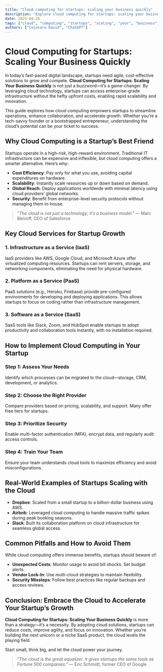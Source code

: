 ```yaml
---
title: "Cloud computing for startups: scaling your business quickly"
description: "Explore cloud computing for startups: scaling your business quickly in this detailed guide, offering insights, strategies, and practical tips to enhance your understanding and application of the topic."
date: 2025-04-26
tags: ["cloud", "computing", "startups", "scaling", "your", "business", "quickly"]
authors: ["Cojocaru David", "ChatGPT"]
---
```


# Cloud Computing for Startups: Scaling Your Business Quickly  

In today’s fast-paced digital landscape, startups need agile, cost-effective solutions to grow and compete. **Cloud Computing for Startups: Scaling Your Business Quickly** is not just a buzzword—it’s a game-changer. By leveraging cloud technology, startups can access enterprise-grade infrastructure without the hefty upfront costs, enabling rapid scalability and innovation.  

This guide explores how cloud computing empowers startups to streamline operations, enhance collaboration, and accelerate growth. Whether you’re a tech-savvy founder or a bootstrapped entrepreneur, understanding the cloud’s potential can be your ticket to success.  

## Why Cloud Computing is a Startup’s Best Friend  

Startups operate in a high-risk, high-reward environment. Traditional IT infrastructure can be expensive and inflexible, but cloud computing offers a smarter alternative. Here’s why:  

- **Cost Efficiency**: Pay only for what you use, avoiding capital expenditures on hardware.  
- **Scalability**: Instantly scale resources up or down based on demand.  
- **Global Reach**: Deploy applications worldwide with minimal latency using cloud providers’ global networks.  
- **Security**: Benefit from enterprise-level security protocols without managing them in-house.  

> *"The cloud is not just a technology; it’s a business model."* — Marc Benioff, CEO of Salesforce  

## Key Cloud Services for Startup Growth  

### 1. Infrastructure as a Service (IaaS)  
IaaS providers like AWS, Google Cloud, and Microsoft Azure offer virtualized computing resources. Startups can rent servers, storage, and networking components, eliminating the need for physical hardware.  

### 2. Platform as a Service (PaaS)  
PaaS solutions (e.g., Heroku, Firebase) provide pre-configured environments for developing and deploying applications. This allows startups to focus on coding rather than infrastructure management.  

### 3. Software as a Service (SaaS)  
SaaS tools like Slack, Zoom, and HubSpot enable startups to adopt productivity and collaboration tools instantly, with no installation required.  

## How to Implement Cloud Computing in Your Startup  

### Step 1: Assess Your Needs  
Identify which processes can be migrated to the cloud—storage, CRM, development, or analytics.  

### Step 2: Choose the Right Provider  
Compare providers based on pricing, scalability, and support. Many offer free tiers for startups.  

### Step 3: Prioritize Security  
Enable multi-factor authentication (MFA), encrypt data, and regularly audit access controls.  

### Step 4: Train Your Team  
Ensure your team understands cloud tools to maximize efficiency and avoid misconfigurations.  

## Real-World Examples of Startups Scaling with the Cloud  

- **Dropbox**: Scaled from a small startup to a billion-dollar business using AWS.  
- **Airbnb**: Leveraged cloud computing to handle massive traffic spikes during peak booking seasons.  
- **Slack**: Built its collaboration platform on cloud infrastructure for seamless global access.  

## Common Pitfalls and How to Avoid Them  

While cloud computing offers immense benefits, startups should beware of:  

- **Unexpected Costs**: Monitor usage to avoid bill shocks. Set budget alerts.  
- **Vendor Lock-In**: Use multi-cloud strategies to maintain flexibility.  
- **Security Missteps**: Follow best practices like regular backups and access reviews.  

## Conclusion: Embrace the Cloud to Accelerate Your Startup’s Growth  

**Cloud Computing for Startups: Scaling Your Business Quickly** is more than a strategy—it’s a necessity. By adopting cloud solutions, startups can reduce costs, improve agility, and focus on innovation. Whether you’re building the next unicorn or a niche SaaS product, the cloud levels the playing field.  

Start small, think big, and let the cloud power your journey.  

> *"The cloud is the great equalizer. It gives startups the same tools as Fortune 500 companies."* — Eric Schmidt, former CEO of Google

